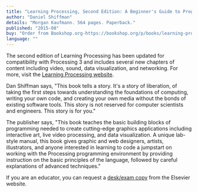 ```yaml
---
title: "Learning Processing, Second Edition: A Beginner's Guide to Programming Images, Animation, and Interaction"
author: "Daniel Shiffman"
details: "Morgan Kaufmann. 564 pages. Paperback."
published: "2015-08"
buy: "Order from Bookshop.org-https://bookshop.org/p/books/learning-processing-a-beginner-s-guide-to-programming-images-animation-and-interaction-daniel-shiffman/10337073?ean=9780123944436,Order from Amazon.co.uk-https://www.amazon.co.uk/Learning-Processing-Second-Programming-Interaction/dp/0123944430/r"
language: ""
---
```


The second edition of Learning Processing has been updated for compatibility with Processing 3 and includes several new chapters of content including video, sound, data visualization, and networking. For more, visit the [Learning Processing website](http://www.learningprocessing.com/).

Dan Shiffman says, "This book tells a story. It's a story of liberation, of taking the first steps towards understanding the foundations of computing, writing your own code, and creating your own media without the bonds of existing software tools. This story is not reserved for computer scientists and engineers. This story is for you."

The publisher says, "This book teaches the basic building blocks of programming needed to create cutting-edge graphics applications including interactive art, live video processing, and data visualization. A unique lab-style manual, this book gives graphic and web designers, artists, illustrators, and anyone interested in learning to code a jumpstart on working with the Processing programming environment by providing instruction on the basic principles of the language, followed by careful explanations of advanced techniques."

If you are an educator, you can request a [desk/exam copy](http://textbooks.elsevier.com/) from the Elsevier website.
